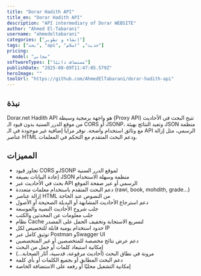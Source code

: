 ```yaml
---
title: "Dorar Hadith API"
title_en: "Dorar Hadith API"
description: "API intermediary of Dorar WEBSITE"
author: "Ahmed El-Tabarani"
username: "ahmedeltabarani"
categories: ["إنشاء و تطوير"]
tags: ["بحث", "api", "حديث", "اسلام"]
pricing:
  model: "مجاني"
softwareTypes: ["مستضاف ذاتيًا"]
publishDate: "2025-08-09T11:47:05.579Z"
heroImage: ""
toolUrl: "https://github.com/AhmedElTabarani/dorar-hadith-api"
---
```

## نبذة

Dorar.net Hadith API هو واجهة برمجية وسيطة (Proxy API) تتيح البحث في الأحاديث من موقع الدرر السنية بدون قيود الـ CORS أو JSONP، وتعيد النتائج بهيئة JSON منظمة مع وثائق استخدام واضحة. توفر مزايا إضافية غير موجودة في الـ API الرسمي، مثل إزالة عناصر HTML ودعم البحث المتقدم مع التحكم في المعلمات.

## المميزات

* تجاوز قيود CORS وJSONP لموقع الدرر السنية
* إعادة البيانات بصيغة JSON منظمة وسهلة الاستخدام
* بحث في الأحاديث عبر API الرسمي أو عبر صفحة الموقع
* دعم البحث المتقدم باستخدام معلمات متعددة (rawi, book, mohdith, grade...)
* إزالة عناصر HTML من النصوص عند الحاجة
* دعم استرجاع الأحاديث المشابهة أو البديلة الصحيحة أو الأصول
* جلب شروح الأحاديث النصية والموسعة
* جلب معلومات عن المحدثين والكتب
* نظام Cache لتسريع الاستجابة وتخفيف الحمل على المصدر
* حدود استخدام يومية قابلة للتخصيص لكل IP
* توثيق كامل عبر Postman وSwagger UI
* دعم عرض نتائج مخصصة للمتخصصين أو غير المتخصصين
* إمكانية استبعاد كلمات أو جمل من البحث
* مرونة في نطاق البحث (أحاديث مرفوعة، قدسية، آثار الصحابة...)
* دعم البحث المطابق أو بجميع الكلمات أو بأي كلمة
* إمكانية التشغيل محليًا أو رفعه على الاستضافة الخاصة

